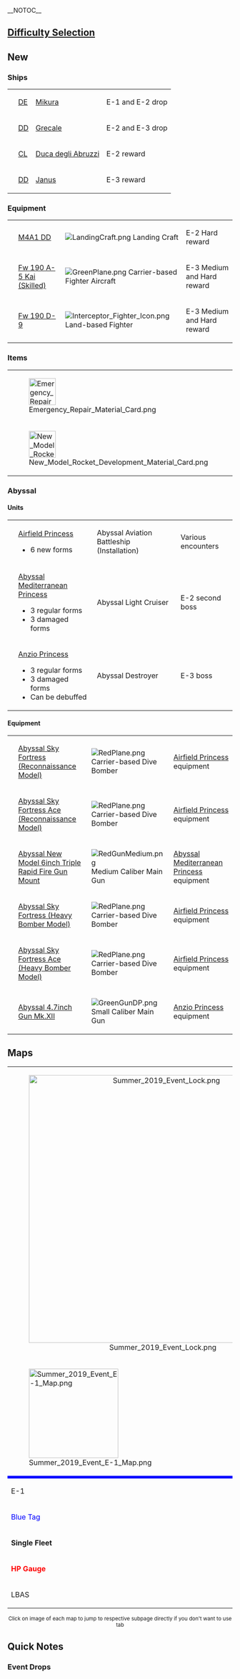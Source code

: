 __NOTOC__

{{Event/Infobox
|english = European Area Counterattack Operation Commence! : Operation Shingle
|japanese = 欧州方面反撃作戦 発動！「シングル作戦」
|romaji = Ōshū-hōmen Hangeki-sakusen Hatsudō! 「Shingle Sakusen」
|start = 30th August 2019
|end = 30th September 2019
|scale = Small
|new = 4 ships, 3 equipment, 2 items, 2 abyssal
|maps = 2 MO + 1 EO
|duration = 4 weeks
}}
<!--
==Information Update==
{{Section|no_clear=true}}
{{SectionEnd}}
-->
==[[Events#Difficulty Selection|Difficulty Selection]]==
{{Section|no_clear=true}}
{{:Partials/Difficulty Selection}}
{{SectionEnd}}
==New==
{{Section|no_clear=true}}
===Ships===
{| class="wikitable"
|{{ShipBattleCard|Mikura}}
|[[DE]]
|[[Mikura]]
|E-1 and E-2 drop
|-
|{{ShipBattleCard|Grecale}}
|[[DD]]
|[[Grecale]]
|E-2 and E-3 drop
|-
|{{ShipBattleCard|Duca degli Abruzzi}}
|[[CL]]
|[[Duca degli Abruzzi]]
|E-2 reward
|-
|{{ShipBattleCard|Janus}}
|[[DD]]
|[[Janus]]
|E-3 reward
|}
===Equipment===
{| class="wikitable"
|{{EquipmentCardKai|M4A1 DD|size=60px}}
|[[M4A1 DD]]
|[[File:LandingCraft.png]] Landing Craft
|E-2 Hard reward
|-
|{{EquipmentCardKai|Fw 190 A-5 Kai (Skilled)|size=60px}}
|[[Fw 190 A-5 Kai (Skilled)]]
|[[File:GreenPlane.png]] Carrier-based Fighter Aircraft
|E-3 Medium and Hard reward
|-
|{{EquipmentCardKai|Fw 190 D-9|size=60px}}
|[[Fw 190 D-9]]
|[[File:Interceptor Fighter Icon.png]] Land-based Fighter
|E-3 Medium and Hard reward
|}
===Items===
{| class="wikitable"
|[[File:Emergency Repair Material Card.png|60px|link=Emergency Repair Material]]
|[[Emergency Repair Material]]
|E-1 reward
|-
|[[File:New Model Rocket Development Material Card.png|60px|link=New Model Rocket Development Material]]
|[[New Model Rocket Development Material]]
|E-2 reward
|}
===Abyssal===
====Units====
{| class="wikitable"
|{{ShipBattleCard|Airfield Princess}}
|[[Airfield Princess]]
* 6 new forms
|Abyssal Aviation Battleship (Installation)
|Various encounters
|-
|{{ShipBattleCard|Abyssal Mediterranean Princess}}<br />{{ShipBattleCardKai|Abyssal Mediterranean Princess/Damaged}}
|[[Abyssal Mediterranean Princess]]
* 3 regular forms
* 3 damaged forms
|Abyssal Light Cruiser
|E-2 second boss
|-
|{{ShipBattleCard|Anzio Princess}}<br />{{ShipBattleCard|Anzio Princess/II}}<br />{{ShipBattleCard|Anzio Princess/III}}<br />{{ShipBattleCard|Anzio Princess/Damaged}}<br />{{ShipBattleCard|Anzio Princess|damaged=true}}
|[[Anzio Princess]]
* 3 regular forms
* 3 damaged forms
* Can be debuffed
|Abyssal Destroyer
|E-3 boss
|}
====Equipment====
{| class="wikitable"
|{{EquipmentGraphicKai|Abyssal Sky Fortress (Reconnaissance Model)}}
|[[Abyssal Sky Fortress (Reconnaissance Model)]]
|[[File:RedPlane.png]] Carrier-based Dive Bomber
|[[Airfield Princess]] equipment
|-
|{{EquipmentGraphicKai|Abyssal Sky Fortress Ace (Reconnaissance Model)}}
|[[Abyssal Sky Fortress Ace (Reconnaissance Model)]]
|[[File:RedPlane.png]] Carrier-based Dive Bomber
|[[Airfield Princess]] equipment
|-
|{{EquipmentGraphicKai|Abyssal New Model 6inch Triple Rapid Fire Gun Mount|size=60px}}
|[[Abyssal New Model 6inch Triple Rapid Fire Gun Mount]]
|[[File:RedGunMedium.png]] Medium Caliber Main Gun
|[[Abyssal Mediterranean Princess]] equipment
|-
|{{EquipmentGraphicKai|Abyssal Sky Fortress (Heavy Bomber Model)}}
|[[Abyssal Sky Fortress (Heavy Bomber Model)]]
|[[File:RedPlane.png]] Carrier-based Dive Bomber
|[[Airfield Princess]] equipment
|-
|{{EquipmentGraphicKai|Abyssal Sky Fortress Ace (Heavy Bomber Model)}}
|[[Abyssal Sky Fortress Ace (Heavy Bomber Model)]]
|[[File:RedPlane.png]] Carrier-based Dive Bomber
|[[Airfield Princess]] equipment
|-
|{{EquipmentGraphicKai|Abyssal 4.7inch Gun Mk.XII|size=60px}}
|[[Abyssal 4.7inch Gun Mk.XII]]
|[[File:GreenGunDP.png]] Small Caliber Main Gun
|[[Anzio Princess]] equipment
|}

{{SectionEnd}}

==Maps==
{{Section|no_clear=true}}
{| align="center"
|colspan="5" style="text-align:center" width="600px"|[[File:Summer 2019 Event Lock.png|600px]]
|-
|width="200px"|[[File:Summer 2019 Event E-1 Map.png|200px|link=Summer 2019 Event/E-1]]
|width="200px"|[[File:Summer 2019 Event E-2 Map.png|200px|link=Summer 2019 Event/E-2]]
|width="200px"|[[File:Summer 2019 Event E-3 Map.png|200px|link=Summer 2019 Event/E-3]]
|- style="height:20px;"
|style="background:blue;"|
|style="background:green;"|
|style="background:orange;"|
|- style="font-weight:bold; text-align:center; font-size:16px; height:20px; line-height:18px;"
|style="color:#;"|E-1
|style="color:#;"|E-2
|style="color:#;"|E-3
|- style="text-align:center; font-size:12px; font-weight:bold; height:20px; line-height:14px;"
|style="color:blue;"|Blue Tag
|style="color:green;"|Green Tag
|style="color:orange;"|Orange Tag
|- style="text-align:center; font-size:12px; font-weight:bold; height:20px; line-height:14px;"
|'''Single Fleet'''
|'''Combined Fleet'''
|'''Combined Fleet'''
|- style="text-align:center; font-size:12px; height:20px; line-height:14px;"
|style="color:red;"|'''HP Gauge'''
|style="color:red;"|'''HP + HP Gauge'''
|style="color:red;"|'''HP + HP Gauge'''
|- style="text-align:center; font-size:12px; height:20px; line-height:14px;"
|LBAS
|LBAS
|LBAS
|}

<center><small>Click on image of each map to jump to respective subpage directly if you don't want to use tab</small></center>

{{SectionEnd}}

==Quick Notes==
{{Section|no_clear=true}}
===Event Drops===
{{:Template:Event_Drop}}
{{SectionEnd}}
<!--
==References==
{{Section|no_clear=true}}
<references />
{{SectionEnd}}
-->
